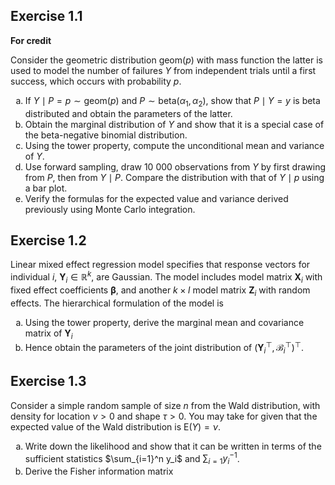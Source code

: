 

## Exercise 1.1

**For credit**

Consider the geometric distribution $\mathsf{geom}(p)$ with mass function
\begin{align*}
f(y; p) = p(1-p)^{y}, \qquad y = 0, 1, 2, \ldots;
\end{align*}
the latter is used to model the number of failures $Y$ from independent trials until a first success, which occurs with probability $p$.

a. If $Y \mid P=p \sim \mathsf{geom}(p)$ and $P \sim \mathsf{beta}(\alpha_1, \alpha_2)$, show that $P \mid Y=y$ is beta distributed and obtain the parameters of the latter.
b. Obtain the marginal distribution of $Y$ and show that it is a special case of the beta-negative binomial distribution.
c. Using the tower property, compute the unconditional mean and variance of $Y$.
d. Use forward sampling, draw 10 000 observations from $Y$ by first drawing from $P$, then from $Y \mid P$. Compare the distribution with that of $Y \mid p$ using a bar plot.
e. Verify the formulas for the expected value and variance derived previously using Monte Carlo integration.

## Exercise 1.2

Linear mixed effect regression model specifies that response vectors for individual $i$, $\boldsymbol{Y}_i \in \mathbb{R}^k$, are Gaussian. The model includes model matrix $\mathbf{X}_i$ with fixed effect coefficients $\boldsymbol{\beta}$, and another $k\times l$ model matrix  $\mathbf{Z}_i$ with random effects. The hierarchical formulation of the model is
\begin{align*}
\boldsymbol{Y}_i \mid \mathcal{B}_i=\boldsymbol{b}_i &\sim \mathsf{Gauss}_k(\mathbf{X}_i\boldsymbol{\beta} + \mathbf{Z}_i\boldsymbol{b}_i, \sigma^2 \mathbf{I}_k) \\
\mathcal{B}_i & \sim \mathsf{Gauss}_l(\boldsymbol{0}_k, \boldsymbol{\Omega})
\end{align*}


a. Using the tower property, derive the marginal mean and covariance matrix of $\boldsymbol{Y}_i$
b. Hence obtain the parameters of the joint distribution of $(\boldsymbol{Y}_i^\top, \mathcal{B}_i^\top)^\top$.

## Exercise 1.3

Consider a simple random sample of size $n$ from the Wald distribution, with density
\begin{align*}
f(y; \nu, \lambda) = \left(\frac{\lambda}{2\pi y^{3}}\right)^{1/2} \exp\left\{ - \frac{\lambda (y-\nu)^2}{2\nu^2y}\right\}\mathrm{I}(y > 0)
\end{align*}
for location $\nu >0$ and shape $\tau>0$. You may take for given that the expected value of the Wald distribution is $\mathsf{E}(Y) = \nu$.


a. Write down the likelihood and show that it can be written in terms of the sufficient statistics $\sum_{i=1}^n y_i$ and $\sum_{i=1} y_i^{-1}$.
b. Derive the Fisher information matrix



<!--
The ratio-of-uniform method, implemented in the [`rust` **R** package](https://paulnorthrop.github.io/rust/index.html), can be used to simulate independent draws from an unnormalized density function assuming the latter is bounded after use of a Box--Cox transformation.

```r
#| eval: false
#| echo: true
set.seed(80601)
data(waiting, package = "hecbayes")
nobs <- length(waiting) # number of observations
ybar <- mean(waiting)   # average waiting time
B <- 1000L  # number of draws
# Un-normalized log posterior: scaled log likelihood + log prior
upost <- function(x){
  dgamma(x = x, shape = nobs + 1L, rate = nobs*ybar, log = TRUE) +
    log(2) + dt(x = x, df = 1, log = TRUE)}
post_samp <- rust::ru(logf = upost,
                      n = B,
                      d = 1,  # dimension of parameter (scalar)
                      init = nobs/ybar)$sim_vals # initial value of mode
```


Estimate using the Monte Carlo sample:

1. the probability that the waiting time is between 20 and 40 seconds
2. the average waiting time
3. the standard deviation of the waiting time

-->
